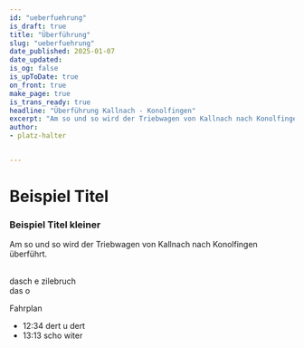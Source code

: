 ```yaml
---
id: "ueberfuehrung"
is_draft: true
title: "Überführung"
slug: "ueberfuehrung"
date_published: 2025-01-07
date_updated: 
is_og: false
is_upToDate: true
on_front: true
make_page: true
is_trans_ready: true
headline: "Überführung Kallnach - Konolfingen"
excerpt: "Am so und so wird der Triebwagen von Kallnach nach Konolfingen überführt"
author:
- platz-halter


---
```


# Beispiel Titel
### Beispiel Titel kleiner

Am so und so wird der Triebwagen von Kallnach nach Konolfingen überführt.

<br /> dasch e zilebruch
<br /> das o

Fahrplan
* 12:34 dert u dert
* 13:13 scho witer